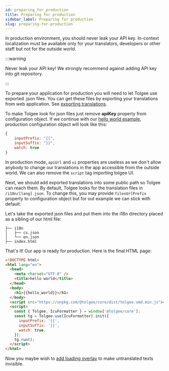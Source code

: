 ```yaml
---
id: preparing_for_production
title: Preparing for production
sidebar_label: Preparing for production
slug: preparing-for-production
---
```


In production environment, you should never leak your API key. In-context localization must be available only for your translators,
developers or other staff but not for the outside world.

:::warning

Never leak your API key! We strongly recommend against adding API key into git repository.

:::

To prepare your application for production you will need to let Tolgee use exported .json files.
You can get these files by exporting your translations from web application.
See [exporting translations](platform/exporting_translations.mdx).

To make Tolgee look for json files just remove **apiKey** property from configuration object. If we continue with
our [hello world example](hello_world), production configuration object will look like this:

```javascript
{
    inputPrefix: "{{",
    inputSuffix: "}}",
    watch: true
}
```

In production mode, `apiUrl` and `ui` properties are useless as we don't allow anybody to change our translations in
the app accessible from the outside world. We can also remove the `script` tag importing tolgee UI.

Next, we should add exported translations into some public path so Tolgee can reach them.
By default, Tolgee looks for the translation files in `/i18n/[lang].json`.
To change this, you may provide `filesUrlPrefix` property to configuration object but for out example we can stick with
default.

Let's take the exported json files and put them into the i18n directory placed as a sibling of our html file:

```
├── i18n
│   ├── cs.json
│   └── en.json
├── index.html
```

That's it! Our app is ready for production. Here is the final HTML page:

```html
<!DOCTYPE html>
<html lang="en">
  <head>
    <meta charset="UTF-8" />
    <title>hello world</title>
  </head>
  <body>
    <h1>{{hello_world}}</h1>
  </body>
  <script src="https://unpkg.com/@tolgee/core/dist/tolgee.umd.min.js"></script>
  <script>
    const { Tolgee, IcuFormatter } = window['@tolgee/core'];
    const tg = Tolgee.use(IcuFormatter).init({
      inputPrefix: '{{',
      inputSuffix: '}}',
      watch: true,
    });
    tg.run();
  </script>
</html>
```

Now you maybe wish to [add loading overlay](adding_loading_overlay.mdx) to make untranslated texts invisible.
